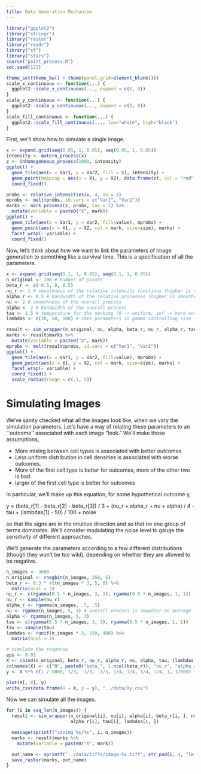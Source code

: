 ```yaml
---
title: Data Generation Mechanism
---
```


```r
library("ggplot2")
library("stringr")
library("raster")
library("readr")
library("sf")
library("stars")
source("point_process.R")
set.seed(123)

theme_set(theme_bw() + theme(panel.grid=element_blank()))
scale_x_continuous <- function(...) {
  ggplot2::scale_x_continuous(..., expand = c(0, 0))
}
scale_y_continuous <- function(...) {
  ggplot2::scale_y_continuous(..., expand = c(0, 0))
}
scale_fill_continuous <- function(...) {
  ggplot2::scale_fill_continuous(..., low="white", high="black")
}
```

First, we'll show how to simulate a single image.

```r
x <- expand.grid(seq(0.05, 1, 0.05), seq(0.05, 1, 0.05))
intensity <- matern_process(x)
z <- inhomogeneous_process(1000, intensity)
ggplot() +
  geom_tile(aes(x = Var1, y = Var2, fill = z), intensity) +
  geom_point(mapping = aes(x = X1, y = X2), data.frame(z), col = "red") +
  coord_fixed()

probs <- relative_intensities(x, 4, nu = 1)
mprobs <- melt(probs, id.vars = c("Var1", "Var2"))
marks <- mark_process(z, probs, tau = 1) %>%
  mutate(variable = paste0("X", mark))
ggplot() +
  geom_tile(aes(x = Var1, y = Var2, fill=value), mprobs) +
  geom_point(aes(x = X1, y = X2, col = mark, size=size), marks) +
  facet_wrap(~ variable) +
  coord_fixed()
```

Now, let's think about how we want to link the parameters of image generation to
something like a survival time. This is a specification of all the parameters.

```r
x <- expand.grid(seq(0.1, 1, 0.05), seq(0.1, 1, 0.05))
n_original <- 100 # number of points
beta_r <- c(-0.5, 0, 0.5)
nu_r <- 1 # smoothness of the relative intensity functions (higher is smoother)
alpha_r <- 0.5 # bandwidth of the relative processes (higher is smoother)
nu <- 2 # smoothness of the overall process
alpha <- 2 # bandwidth of the overall process
tau <- 1.5 # temperature for the marking (0 -> uniform, inf -> hard assignment)
lambdas <- c(20, 50, 100) # rate parameters in gamma controlling size
```

```r
result <- sim_wrapper(n_original, nu, alpha, beta_r, nu_r, alpha_r, tau, lambdas)
marks <- result$marks %>%
  mutate(variable = paste0("X", mark))
mprobs <- melt(result$probs, id.vars = c("Var1", "Var2"))
ggplot() +
  geom_tile(aes(x = Var1, y = Var2, fill=value), mprobs) +
  geom_point(aes(x = X1, y = X2, col = mark, size=size), marks) +
  facet_wrap(~ variable) +
  coord_fixed() +
  scale_radius(range = c(.1, 5))
```

# Simulating Images

We've sanity checked what all the images look like, when we vary the simulation
parameters. Let's have a way of relating these parameters to an ``outcome''
associated with each image "look." We'll make these assumptions,

* More mixing between cell types is associated with better outcomes
* Less uniform distribution in cell densities is associated with worse outcomes.
* More of the first cell type is better for outcomes, more of the other two is bad.
* larger of the first cell type is better for outcomes

In particular, we'll make up this equation, for some hypothetical outcome y,

 y =  (beta_r[1] - beta_r[2] - beta_r[3]) / 3 + (nu_r + alpha_r + nu + alpha) / 4 - tau + (lambdas[1] - 50) / 100 + noise

so that the signs are in the intuitive direction and so that no one group of
terms dominates. We'll consider modulating the noise level to gauge the
sensitivity of different approaches.

We'll generate the parameters according to a few different distributions (though
they won't be too wild), depending on whether they are allowed to be negative.

```r
n_images <- 3000
n_original <- rnegbin(n_images, 250, 5)
beta_r <- 0.3 * rt(n_images * 3, 5, 0) %>%
  matrix(ncol = 3)
nu_r <- c(rgamma(0.5 * n_images, 3, 3), rgamma(0.5 * n_images, 1, 1))
nu_r <- sample(nu_r)
alpha_r <- rgamma(n_images, .5, .5)
nu <- rgamma(n_images, 5, 3) # overall process is smoother on average
alpha <- rgamma(n_images, 5, 3)
tau <- c(rgamma(0.5 * n_images, 3, 3), rgamma(0.5 * n_images, 1, 1))
tau <- sample(tau)
lambdas <- runif(n_images * 3, 150, 400) %>%
  matrix(ncol = 3)

# simulate the response
eps <- 0.01
X <- cbind(n_original, beta_r, nu_r, alpha_r, nu, alpha, tau, (lambdas[, 1] - 50))
colnames(X) <- c("N", paste0("beta_", 1:ncol(beta_r)), "nu_r", "alpha_r", "nu", "alpha", "tau", "lambda_1")
y <- X %*% c(1 / 5000, 1/3, -1/3, -1/3, 1/4, 1/4, 1/4, 1/4, 1, 1/800) + rnorm(n_images, 0, eps)

plot(X[, 8], y)
write_csv(data.frame(X = X, y = y), "../data/Xy.csv")
```

Now we can simulate all the images.

```r
for (i in seq_len(n_images)) {
  result <- sim_wrapper(n_original[i], nu[i], alpha[i], beta_r[i, ], nu_r[i],
                        alpha_r[i], tau[i], lambdas[i, ])

  message(sprintf("saving %s/%s", i, n_images))
  marks <- result$marks %>%
    mutate(variable = paste0("X", mark))

  out_name <- sprintf("../data/tiffs/image-%s.tiff", str_pad(i, 4, "left", 0))
  save_raster(marks, out_name)
}
```
